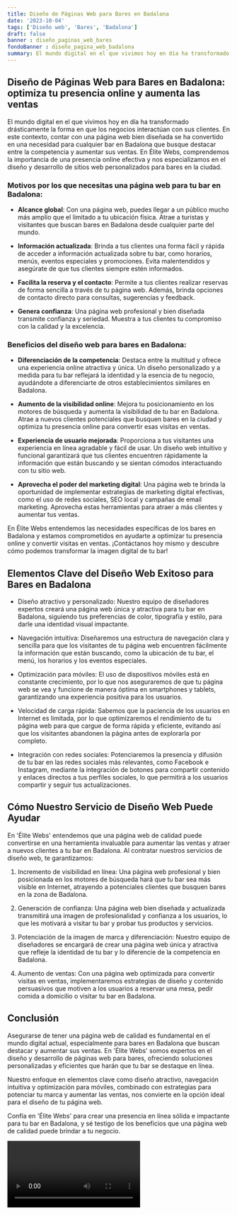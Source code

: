 ```yaml
---
title: Diseño de Páginas Web para Bares en Badalona
date: '2023-10-04'
tags: ['Diseño web', 'Bares', 'Badalona']
draft: false
banner : diseño_paginas_web_bares
fondoBanner : diseño_pagina_web_badalona
summary: El mundo digital en el que vivimos hoy en día ha transformado drásticamente la forma en que los negocios interactúan con sus clientes. En este contexto, contar con una página web bien diseñada se ha convertido en una necesidad para cualquier bar en Badalona que busque destacar entre la competencia y aumentar sus ventas. En Élite Webs, comprendemos la importancia de una presencia online efectiva y nos especializamos en el diseño y desarrollo de sitios web personalizados para bares en la ciudad.
---
```


## Diseño de Páginas Web para Bares en Badalona: optimiza tu presencia online y aumenta las ventas

El mundo digital en el que vivimos hoy en día ha transformado drásticamente la forma en que los negocios interactúan con sus clientes. En este contexto, contar con una página web bien diseñada se ha convertido en una necesidad para cualquier bar en Badalona que busque destacar entre la competencia y aumentar sus ventas. En Élite Webs, comprendemos la importancia de una presencia online efectiva y nos especializamos en el diseño y desarrollo de sitios web personalizados para bares en la ciudad.

### Motivos por los que necesitas una página web para tu bar en Badalona:

- **Alcance global**: Con una página web, puedes llegar a un público mucho más amplio que el limitado a tu ubicación física. Atrae a turistas y visitantes que buscan bares en Badalona desde cualquier parte del mundo.

- **Información actualizada**: Brinda a tus clientes una forma fácil y rápida de acceder a información actualizada sobre tu bar, como horarios, menús, eventos especiales y promociones. Evita malentendidos y asegúrate de que tus clientes siempre estén informados.

- **Facilita la reserva y el contacto**: Permite a tus clientes realizar reservas de forma sencilla a través de tu página web. Además, brinda opciones de contacto directo para consultas, sugerencias y feedback.

- **Genera confianza**: Una página web profesional y bien diseñada transmite confianza y seriedad. Muestra a tus clientes tu compromiso con la calidad y la excelencia.

### Beneficios del diseño web para bares en Badalona:

- **Diferenciación de la competencia**: Destaca entre la multitud y ofrece una experiencia online atractiva y única. Un diseño personalizado y a medida para tu bar reflejará la identidad y la esencia de tu negocio, ayudándote a diferenciarte de otros establecimientos similares en Badalona.

- **Aumento de la visibilidad online**: Mejora tu posicionamiento en los motores de búsqueda y aumenta la visibilidad de tu bar en Badalona. Atrae a nuevos clientes potenciales que busquen bares en la ciudad y optimiza tu presencia online para convertir esas visitas en ventas.

- **Experiencia de usuario mejorada**: Proporciona a tus visitantes una experiencia en línea agradable y fácil de usar. Un diseño web intuitivo y funcional garantizará que tus clientes encuentren rápidamente la información que están buscando y se sientan cómodos interactuando con tu sitio web.

- **Aprovecha el poder del marketing digital**: Una página web te brinda la oportunidad de implementar estrategias de marketing digital efectivas, como el uso de redes sociales, SEO local y campañas de email marketing. Aprovecha estas herramientas para atraer a más clientes y aumentar tus ventas.

En Élite Webs entendemos las necesidades específicas de los bares en Badalona y estamos comprometidos en ayudarte a optimizar tu presencia online y convertir visitas en ventas. ¡Contáctanos hoy mismo y descubre cómo podemos transformar la imagen digital de tu bar!

<GifSeo />

<Cta />

## Elementos Clave del Diseño Web Exitoso para Bares en Badalona

- Diseño atractivo y personalizado: Nuestro equipo de diseñadores expertos creará una página web única y atractiva para tu bar en Badalona, siguiendo tus preferencias de color, tipografía y estilo, para darle una identidad visual impactante.

- Navegación intuitiva: Diseñaremos una estructura de navegación clara y sencilla para que los visitantes de tu página web encuentren fácilmente la información que están buscando, como la ubicación de tu bar, el menú, los horarios y los eventos especiales.

- Optimización para móviles: El uso de dispositivos móviles está en constante crecimiento, por lo que nos aseguraremos de que tu página web se vea y funcione de manera óptima en smartphones y tablets, garantizando una experiencia positiva para los usuarios.

- Velocidad de carga rápida: Sabemos que la paciencia de los usuarios en Internet es limitada, por lo que optimizaremos el rendimiento de tu página web para que cargue de forma rápida y eficiente, evitando así que los visitantes abandonen la página antes de explorarla por completo.

- Integración con redes sociales: Potenciaremos la presencia y difusión de tu bar en las redes sociales más relevantes, como Facebook e Instagram, mediante la integración de botones para compartir contenido y enlaces directos a tus perfiles sociales, lo que permitirá a los usuarios compartir y seguir tus actualizaciones.

## Cómo Nuestro Servicio de Diseño Web Puede Ayudar

En 'Élite Webs' entendemos que una página web de calidad puede convertirse en una herramienta invaluable para aumentar las ventas y atraer a nuevos clientes a tu bar en Badalona. Al contratar nuestros servicios de diseño web, te garantizamos:

1. Incremento de visibilidad en línea: Una página web profesional y bien posicionada en los motores de búsqueda hará que tu bar sea más visible en Internet, atrayendo a potenciales clientes que busquen bares en la zona de Badalona.

2. Generación de confianza: Una página web bien diseñada y actualizada transmitirá una imagen de profesionalidad y confianza a los usuarios, lo que les motivará a visitar tu bar y probar tus productos y servicios.

3. Potenciación de la imagen de marca y diferenciación: Nuestro equipo de diseñadores se encargará de crear una página web única y atractiva que refleje la identidad de tu bar y lo diferencie de la competencia en Badalona.

4. Aumento de ventas: Con una página web optimizada para convertir visitas en ventas, implementaremos estrategias de diseño y contenido persuasivos que motiven a los usuarios a reservar una mesa, pedir comida a domicilio o visitar tu bar en Badalona.

## Conclusión

Asegurarse de tener una página web de calidad es fundamental en el mundo digital actual, especialmente para bares en Badalona que buscan destacar y aumentar sus ventas. En 'Élite Webs' somos expertos en el diseño y desarrollo de páginas web para bares, ofreciendo soluciones personalizadas y eficientes que harán que tu bar se destaque en línea.

Nuestro enfoque en elementos clave como diseño atractivo, navegación intuitiva y optimización para móviles, combinado con estrategias para potenciar tu marca y aumentar las ventas, nos convierte en la opción ideal para el diseño de tu página web.

Confía en 'Élite Webs' para crear una presencia en línea sólida e impactante para tu bar en Badalona, y sé testigo de los beneficios que una página web de calidad puede brindar a tu negocio.

<Video />

<CtaBot job='Bares' city='Badalona'/>

<Gmaps query='Badalona+españa+maps' />
